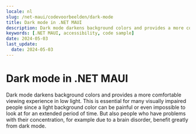 ```yaml
---
locale: nl
slug: /net-maui/codevoorbeelden/dark-mode
title: Dark mode in .NET MAUI
description: Dark mode darkens background colors and provides a more comfortable viewing experience in low light.
keywords: [.NET MAUI, accessibility, code sample]
date: 2024-05-03
last_update:
  date: 2024-05-03
---
```


# Dark mode in .NET MAUI

Dark mode darkens background colors and provides a more comfortable viewing experience in low light. This is essential for many visually impaired people since a light background color can be painful or even impossible to look at for an extended period of time. But also people who have problems with their concentration, for example due to a brain disorder, benefit greatly from dark mode.

<CodeSample id="screen-dark-mode" platform="net-maui" locale="en"/>
